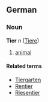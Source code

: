 ==German==
===Noun===
'''Tier''' ''n'' ([[Tiere]])

# [[animal]]

====Related terms====
*[[Tiergarten]]
*[[Rentier]]
*[[Riesentier]]